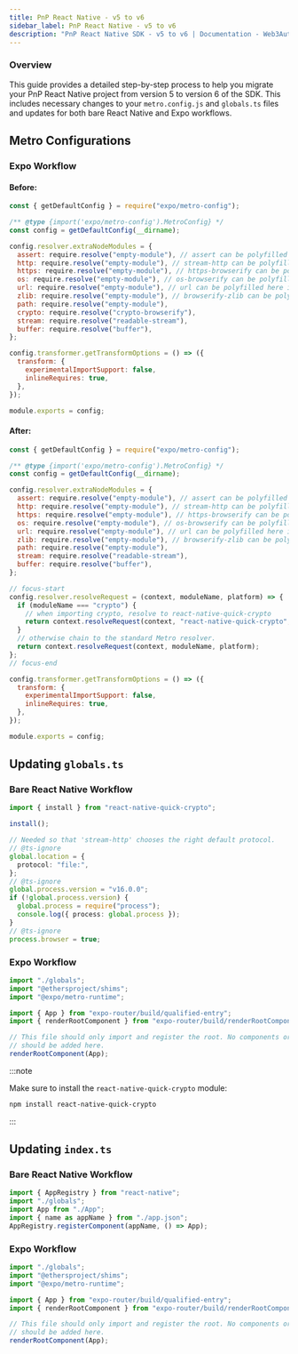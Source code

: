 ```yaml
---
title: PnP React Native - v5 to v6
sidebar_label: PnP React Native - v5 to v6
description: "PnP React Native SDK - v5 to v6 | Documentation - Web3Auth"
---
```



### Overview

This guide provides a detailed step-by-step process to help you migrate your PnP React Native
project from version 5 to version 6 of the SDK. This includes necessary changes to your
`metro.config.js` and `globals.ts` files and updates for both bare React Native and Expo workflows.

## Metro Configurations

### Expo Workflow

#### Before:

```javascript
const { getDefaultConfig } = require("expo/metro-config");

/** @type {import('expo/metro-config').MetroConfig} */
const config = getDefaultConfig(__dirname);

config.resolver.extraNodeModules = {
  assert: require.resolve("empty-module"), // assert can be polyfilled here if needed
  http: require.resolve("empty-module"), // stream-http can be polyfilled here if needed
  https: require.resolve("empty-module"), // https-browserify can be polyfilled here if needed
  os: require.resolve("empty-module"), // os-browserify can be polyfilled here if needed
  url: require.resolve("empty-module"), // url can be polyfilled here if needed
  zlib: require.resolve("empty-module"), // browserify-zlib can be polyfilled here if needed
  path: require.resolve("empty-module"),
  crypto: require.resolve("crypto-browserify"),
  stream: require.resolve("readable-stream"),
  buffer: require.resolve("buffer"),
};

config.transformer.getTransformOptions = () => ({
  transform: {
    experimentalImportSupport: false,
    inlineRequires: true,
  },
});

module.exports = config;
```

#### After:

```javascript
const { getDefaultConfig } = require("expo/metro-config");

/** @type {import('expo/metro-config').MetroConfig} */
const config = getDefaultConfig(__dirname);

config.resolver.extraNodeModules = {
  assert: require.resolve("empty-module"), // assert can be polyfilled here if needed
  http: require.resolve("empty-module"), // stream-http can be polyfilled here if needed
  https: require.resolve("empty-module"), // https-browserify can be polyfilled here if needed
  os: require.resolve("empty-module"), // os-browserify can be polyfilled here if needed
  url: require.resolve("empty-module"), // url can be polyfilled here if needed
  zlib: require.resolve("empty-module"), // browserify-zlib can be polyfilled here if needed
  path: require.resolve("empty-module"),
  stream: require.resolve("readable-stream"),
  buffer: require.resolve("buffer"),
};

// focus-start
config.resolver.resolveRequest = (context, moduleName, platform) => {
  if (moduleName === "crypto") {
    // when importing crypto, resolve to react-native-quick-crypto
    return context.resolveRequest(context, "react-native-quick-crypto", platform);
  }
  // otherwise chain to the standard Metro resolver.
  return context.resolveRequest(context, moduleName, platform);
};
// focus-end

config.transformer.getTransformOptions = () => ({
  transform: {
    experimentalImportSupport: false,
    inlineRequires: true,
  },
});

module.exports = config;
```

## Updating `globals.ts`

### Bare React Native Workflow

```typescript
import { install } from "react-native-quick-crypto";

install();

// Needed so that 'stream-http' chooses the right default protocol.
// @ts-ignore
global.location = {
  protocol: "file:",
};
// @ts-ignore
global.process.version = "v16.0.0";
if (!global.process.version) {
  global.process = require("process");
  console.log({ process: global.process });
}
// @ts-ignore
process.browser = true;
```

### Expo Workflow

```typescript
import "./globals";
import "@ethersproject/shims";
import "@expo/metro-runtime";

import { App } from "expo-router/build/qualified-entry";
import { renderRootComponent } from "expo-router/build/renderRootComponent";

// This file should only import and register the root. No components or exports
// should be added here.
renderRootComponent(App);
```

:::note

Make sure to install the `react-native-quick-crypto` module:

```bash
npm install react-native-quick-crypto
```

:::

## Updating `index.ts`

### Bare React Native Workflow

```typescript
import { AppRegistry } from "react-native";
import "./globals";
import App from "./App";
import { name as appName } from "./app.json";
AppRegistry.registerComponent(appName, () => App);
```

### Expo Workflow

```typescript
import "./globals";
import "@ethersproject/shims";
import "@expo/metro-runtime";

import { App } from "expo-router/build/qualified-entry";
import { renderRootComponent } from "expo-router/build/renderRootComponent";

// This file should only import and register the root. No components or exports
// should be added here.
renderRootComponent(App);
```
